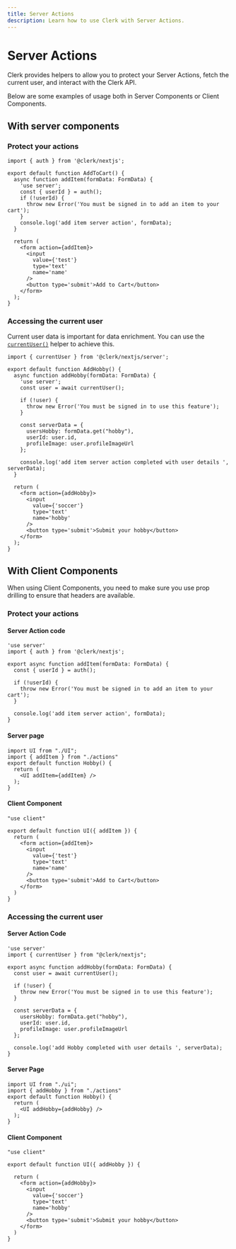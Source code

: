 ```yaml
---
title: Server Actions
description: Learn how to use Clerk with Server Actions.
---
```


# Server Actions

Clerk provides helpers to allow you to protect your Server Actions, fetch the current user, and interact with the Clerk API.

Below are some examples of usage both in Server Components or Client Components.

## With server components

### Protect your actions

```tsx filename="actions.[js/ts]"
import { auth } from '@clerk/nextjs';

export default function AddToCart() {
  async function addItem(formData: FormData) {
    'use server';
    const { userId } = auth();
    if (!userId) {
      throw new Error('You must be signed in to add an item to your cart');
    }
    console.log('add item server action', formData);
  }

  return (
    <form action={addItem}>
      <input
        value={'test'}
        type='text'
        name='name'
      />
      <button type='submit'>Add to Cart</button>
    </form>
  );
}
```

### Accessing the current user

Current user data is important for data enrichment. You can use the [`currentUser()`](/docs/references/nextjs/current-user) helper to achieve this.

```tsx filename="app/page.tsx"
import { currentUser } from '@clerk/nextjs/server';

export default function AddHobby() {
  async function addHobby(formData: FormData) {
    'use server';
    const user = await currentUser();

    if (!user) {
      throw new Error('You must be signed in to use this feature');
    }

    const serverData = {
      usersHobby: formData.get("hobby"),
      userId: user.id,
      profileImage: user.profileImageUrl
    };

    console.log('add item server action completed with user details ', serverData);
  }

  return (
    <form action={addHobby}>
      <input
        value={'soccer'}
        type='text'
        name='hobby'
      />
      <button type='submit'>Submit your hobby</button>
    </form>
  );
}
```

## With Client Components

When using Client Components, you need to make sure you use prop drilling to ensure that headers are available.

### Protect your actions

#### Server Action code

```tsx filename="actions.[js/ts]"
'use server'
import { auth } from '@clerk/nextjs';

export async function addItem(formData: FormData) {
  const { userId } = auth();

  if (!userId) {
    throw new Error('You must be signed in to add an item to your cart');
  }

  console.log('add item server action', formData);
}
```

#### Server page

```tsx filename="page.tsx"
import UI from "./UI";
import { addItem } from "./actions"
export default function Hobby() {
  return (
    <UI addItem={addItem} />
  );
}
```

#### Client Component

```tsx filename="ui.tsx"
"use client"

export default function UI({ addItem }) {
  return (
    <form action={addItem}>
      <input
        value={'test'}
        type='text'
        name='name'
      />
      <button type='submit'>Add to Cart</button>
    </form>
  )
}
```

### Accessing the current user

#### Server Action Code

```tsx filename="actions.[js/ts]"
'use server'
import { currentUser } from "@clerk/nextjs";

export async function addHobby(formData: FormData) {
  const user = await currentUser();

  if (!user) {
    throw new Error('You must be signed in to use this feature');
  }

  const serverData = {
    usersHobby: formData.get("hobby"),
    userId: user.id,
    profileImage: user.profileImageUrl
  };

  console.log('add Hobby completed with user details ', serverData);
}
```

#### Server Page

```tsx filename="page.tsx"
import UI from "./ui";
import { addHobby } from "./actions"
export default function Hobby() {
  return (
    <UI addHobby={addHobby} />
  );
}
```

#### Client Component

```tsx filename="ui.tsx"
"use client"

export default function UI({ addHobby }) {

  return (
    <form action={addHobby}>
      <input
        value={'soccer'}
        type='text'
        name='hobby'
      />
      <button type='submit'>Submit your hobby</button>
    </form>
  )
}
```
